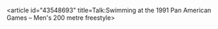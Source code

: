<article id="43548693" title=Talk:Swimming at the 1991 Pan American Games – Men's 200 metre freestyle>
	<talkpage id="43548693" title="Talk:Swimming at the 1991 Pan American Games – Men's 200 metre freestyle">
{{WikiProject Swimming|class=|importance=}}
	</talkpage>
</article>